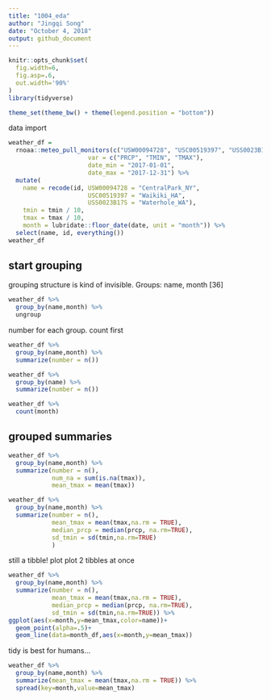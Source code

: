 ```yaml
---
title: "1004_eda"
author: "Jingqi Song"
date: "October 4, 2018"
output: github_document
---
```


```r
knitr::opts_chunk$set(
  fig.width=6,
  fig.asp=.6,
  out.width='90%'
)
library(tidyverse)

theme_set(theme_bw() + theme(legend.position = "bottom"))
```

data import

```r
weather_df = 
  rnoaa::meteo_pull_monitors(c("USW00094728", "USC00519397", "USS0023B17S"),
                      var = c("PRCP", "TMIN", "TMAX"), 
                      date_min = "2017-01-01",
                      date_max = "2017-12-31") %>%
  mutate(
    name = recode(id, USW00094728 = "CentralPark_NY", 
                      USC00519397 = "Waikiki_HA",
                      USS0023B17S = "Waterhole_WA"),
    tmin = tmin / 10,
    tmax = tmax / 10,
    month = lubridate::floor_date(date, unit = "month")) %>%
  select(name, id, everything())
weather_df
```

## start grouping

grouping structure is kind of invisible.
Groups:   name, month [36]
```r
weather_df %>% 
  group_by(name,month) %>% 
  ungroup
```

number for each group. count first
```r
weather_df %>% 
  group_by(name,month) %>% 
  summarize(number = n())

weather_df %>% 
  group_by(name) %>% 
  summarize(number = n())

weather_df %>% 
  count(month)
```

## grouped summaries

```r
weather_df %>% 
  group_by(name,month) %>% 
  summarize(number = n(),
            num_na = sum(is.na(tmax)),
            mean_tmax = mean(tmax))

weather_df %>% 
  group_by(name,month) %>% 
  summarize(number = n(),
            mean_tmax = mean(tmax,na.rm = TRUE),
            median_prcp = median(prcp, na.rm=TRUE),
            sd_tmin = sd(tmin,na.rm=TRUE)
            )

```

still a tibble! plot
plot 2 tibbles at once

```r
weather_df %>% 
  group_by(name,month) %>% 
  summarize(number = n(),
            mean_tmax = mean(tmax,na.rm = TRUE),
            median_prcp = median(prcp, na.rm=TRUE),
            sd_tmin = sd(tmin,na.rm=TRUE)) %>% 
ggplot(aes(x=month,y=mean_tmax,color=name))+
  geom_point(alpha=.5)+
  geom_line(data=month_df,aes(x=month,y=mean_tmax))

```

tidy is best for humans...

```r
weather_df %>% 
  group_by(name,month) %>% 
  summarize(mean_tmax = mean(tmax,na.rm = TRUE)) %>% 
  spread(key=month,value=mean_tmax)


```



